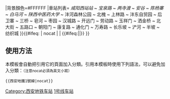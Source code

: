 {{鐵道路線|lua=1
|模板名稱=西安地鐵1號線
|名稱=[[西安地铁]][[西安地铁1号线|1号线]]
|铁道系统=XAM
|代表色=#{{西安地铁线路标志色|1}}
|Logo={{#ifeq: {{NAMESPACE}} | {{ns:0}} | [[File:Xi'an Metro Logo (no text).png|西安地铁标志|20px]] | }}
|背景顏色=#FFFFFF
|車站列表= ''咸阳西站站'' ~ ''宝泉路'' ~ ''两寺渡'' ~ ''安谷'' ~ ''陈杨寨'' ~ ''白马河'' ~ ''陕西中医药大学'' ~ 沣河森林公园 ~ 北槐 ~ 上林路 ~ 沣东自贸园 ~ 后卫寨 ~ 三桥 ~ 皂河 ~ 枣园 ~ 汉城路 ~ 开远门 ~ 劳动路 ~ 玉祥门 ~ 洒金桥 ~ 北大街 ~ 五路口 ~ 朝阳门 ~ 康复路 ~ 通化门 ~ 万寿路 ~ 长乐坡 ~ 浐河 ~ 半坡 ~ 纺织城
}}<includeonly>{{#ifeq: {{{1}}} | nocat | <!--空--> | {{#ifeq:{{NAMESPACE}}|{{ns:0}}|[[Category:西安地铁车站]]}} }}</includeonly><noinclude>

== 使用方法 ==
本模板會自動把引用它的頁面加入分類。引用本模板時使用下列語法，可以避免加入分類：<small>（注意nocat必須為英文小寫）</small>
 <nowiki>{{</nowiki>西安地鐵1號線<nowiki>|nocat}}</nowiki>

[[Category:西安轨道交通模板|1号线车站]]
</noinclude>